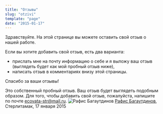```yaml
---
title: "Отзывы"
slug: "otzivi"
template: "page"
date: "2015-01-17"
---
```


Здравствуйте. На этой странице вы можете оставить свой отзыв о нашей работе.

Если вы хотите добавить свой отзыв, есть два варианта:

- прислать мне на почту информацию о себе и я выложу ваш отзыв (выглядеть будет как мой пробный отзыв ниже),
- написать отзыв в комментариях внизу этой страницы.

Спасибо за ваши отзывы!

Это собственный пробный отзыв. Ваш отзыв будет выглядеть подобным образом. Для того, чтобы добавить свой отзыв, пожалуйста, напишите по почте ecovata-str@mail.ru.
![Рафис Багаутдинов](../images/2015/01/CxD7-qRpRAI.jpg)
[Рафис Багаутдинов](http://vk.com/bagau), Стерлитамак, 17 января 2015
